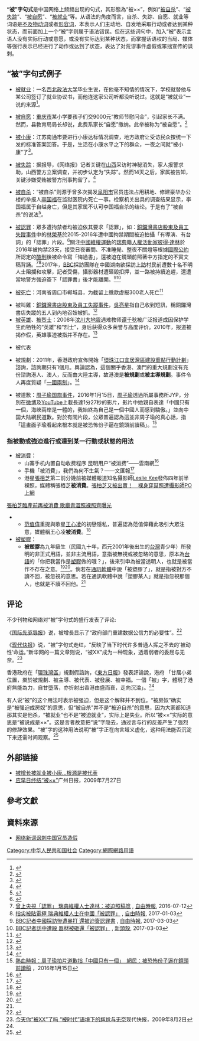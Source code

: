 {{multiple issues|
{{disputed|time=2019-02-16T15:42:15+00:00}}
{{inappropriate tone|time=2019-02-16T15:42:15+00:00}}
{{pov|time=2019-02-16T15:42:15+00:00}}
{{refimprove|time=2019-02-16T15:42:15+00:00}}
{{review|time=2019-02-16T15:42:15+00:00}}
}}
{{otheruse
|subject=2000年代后期[[中国大陆|中国大陆]][[互联网|互联网]]上出现的“被××”句式
|other=[[语法学|语法学]]中的一种[[语态|语态]]
|被字句
}}
'''“被”字句式'''是中国网络上频频出现的句式，其形態為“被××”，例如“[[被自杀|被自杀]]”、“[[被失踪|被失踪]]”、“[[被自愿|被自愿]]”、“[[被就业|被就业]]”等。从语法的角度而言，自杀、失踪、自愿、就业等词语是[[不及物动词|不及物动词]]或者[[形容词|形容词]]，本表示人们主动地、自发地采取行动或者达到某种状态，而前面加上一个“被”字则属于语法错误。但在这些词句中，加入“被”表示主语人没有实际行动或意愿，或没有实际达到某种状态，而掌握话语权的当局、媒体等强行表示已经进行了动作或达到了状态，表达了对荒谬事件虚假或笨拙宣传的讽刺。

==“被”字句式例子==
*[[被就业|被就业]]：一名[[西北政法大学|西北政法大学]]毕业生说，在他毫不知情的情况下，学校就替他与某公司签订了就业协议书，而他连这家公司听都没听说过。这就是“被就业”一说的来源<ref>{{cite web|url=http://sh.people.com.cn/GB/141329/9705922.html|title=应届毕业生曝光高校造虚假就业协议书 --上海频道--人民网|website=sh.people.com.cn|access-date=2018-06-04|archive-date=2019-02-18|archive-url=https://web.archive.org/web/20190218133852/http://sh.people.com.cn/GB/141329/9705922.html|dead-url=no}}</ref>。

*[[被自愿|被自愿]]：[[重庆市|重庆市]]某小学要孩子们交9000元“教师节慰问金”，引起家长不满。然而，县教育局局长却说，此费系家长“自愿”缴纳。此举被称为“被自愿”。<ref>{{cite web |title=读小学需交万元“教师节慰问金” |url=http://www.thebeijingnews.com/news/guonei/2009/05-28/008@015752.htm |website=新京报网 |publisher=新京报 |date=2009-05-28 |archiveurl=https://archive.ph/uMHB |archivedate=2012-09-11 |language=zh-cn |dead-url=yes}}</ref>

*[[被小康|被小康]]：江苏南通市要进行小康达标情况调查，地方政府让受访民众按统一下发的标准答案回答。于是，生活在小康水平之下的群众，一夜之间就“被小康”了<ref>{{Cite web|title=靠制度应对社情民意“反考核”_中国网|url=http://www.china.com.cn/news/comment/2009-11/16/content_18897120.htm|accessdate=2020-07-14|work=www.china.com.cn|archive-date=2019-02-18|archive-url=https://web.archive.org/web/20190218133852/http://www.china.com.cn/news/comment/2009-11/16/content_18897120.htm|dead-url=no}}</ref>。

*[[被失踪|被失踪]]：据报导，《网络报》记者关键在[[山西|山西]]采访时神秘消失，家人报警求助，山西警方立案调查，并初步认定为“失踪”。然而14天之后，家属被告知，关键涉嫌受贿被警方刑事拘留了。<ref>{{Cite web|title=“被失踪”是一种恐怖行为|url=http://opinion.southcn.com/soc/content/2008-12/19/content_4783272.htm|accessdate=2020-07-14|author=南方周末|date=2008-12-19|format=|publisher=|language=|archiveurl=https://web.archive.org/web/20160304204414/http://opinion.southcn.com/soc/content/2008-12/19/content_4783272.htm|archivedate=2016-03-04|dead-url=yes}}</ref>

*[[被自杀|被自杀]]：“被自杀”则源于曾多次揭发[[阜阳市|阜阳市]]官员违法占用耕地、修建豪华办公楼的举报人[[李国福|李国福]]在监狱医院内死亡一事。检察机关出具的调查结果显示，李国福属于自缢身亡，但是其家属不认可李国福自杀的结论。于是有了“被自杀”的说法<ref>{{cite web|url=http://news.sina.com.cn/c/l/2008-04-22/062715403055.shtml|title=安徽阜阳仿白宫办公楼举报人狱中蹊跷死亡_新闻中心_新浪网|website=news.sina.com.cn|accessdate=2018-06-04|archive-date=2009-06-29|archive-url=https://web.archive.org/web/20090629194526/http://news.sina.com.cn/c/l/2008-04-22/062715403055.shtml|dead-url=no}}</ref>。

*[[被認罪|被認罪]]：眾多遭拘禁者均被迫依其要求「認罪」，如：[[銅鑼灣書店股東及員工失蹤事件|銅鑼灣書店股東及員工失蹤事件]]中的[[林榮基|林榮基]]於2015-2016年遭中國拘禁期間被迫拍攝「有導演、有台詞」的「認罪」片段。<ref>{{youtube|stq6WrUr2Dw|銅鑼灣書店林榮基直播記招 Full version}}</ref>關注[[中國維權運動|中國維權運動]]的[[瑞典|瑞典]]籍[[人權活動家|人權活動家]][[彼得·達林|彼得·達林]]於2016年被拘禁23天，接受日夜審問、不准睡覺、整夜不關燈等根據[[聯合國禁止酷刑公約|國際公約]]所認定的[[中國酷刑史|酷刑]]後被命令寫「悔過書」，還被迫在鏡頭前照著中方指定的不實文稿背誦。<ref>[http://news.ltn.com.tw/news/world/breakingnews/1759733 曾上央視「認罪」 瑞典維權人士達林：被迫照稿唸] {{Wayback|url=http://news.ltn.com.tw/news/world/breakingnews/1759733 |date=20210524071050 }}, [[自由時報|自由時報]], 2016-07-12</ref><ref>[http://news.ltn.com.tw/news/world/breakingnews/1936454 指尖被貼電極 瑞典維權人士在中國「被認罪」] {{Wayback|url=http://news.ltn.com.tw/news/world/breakingnews/1936454 |date=20210524071052 }}, [[自由時報|自由時報]], 2017-01-03</ref>2017年，[[BBC|BBC]]採訪團隊在中國湖南欲採訪[[上訪|上訪]]村民前遭數十名不明人士阻攔和攻擊，記者受傷，攝影器材遭砸毀扣押，並一路被持續追趕，還遭當地警方強迫簽下「認罪書」後才能離開。<ref>[http://news.ltn.com.tw/news/world/breakingnews/1992432 BBC記者中國採訪慘遭暴打 還被迫簽認罪書] {{Wayback|url=http://news.ltn.com.tw/news/world/breakingnews/1992432 |date=20220114035309 }}, [[自由時報|自由時報]], 2017-03-03</ref><ref>[http://newtalk.tw/news/view/2017-03-03/82466 BBC記者訪中遭毆 器材被砸還「被認罪」] {{Wayback|url=http://newtalk.tw/news/view/2017-03-03/82466 |date=20190513115332 }}, [[新頭殼|新頭殼]], 2017-03-03</ref>

*[[被死亡|被死亡]]：河南省周口市郸城县，为截留上缴款虚报300老人死亡<ref>{{cite web|url=http://www.zaobao.com/zg/zg091105_008.shtml|title=www.zaobao.com.sg|website=早报|access-date=2009-11-05|archive-date=2009-11-08|archive-url=https://web.archive.org/web/20091108121423/http://www.zaobao.com/zg/zg091105_008.shtml|dead-url=no}}</ref>

*被叫雞：[[銅鑼灣書店股東及員工失蹤事件|銅鑼灣書店股東及員工失蹤事件]]，[[吳亮星|吳亮星]]指自己收到短訊，稱銅鑼灣書店失蹤的五人到內地召妓被抓。<ref>{{cite web|url=http://news.memehk.com/posts/13206|title=網民以「自己的方式」收到吳亮星「被叫雞」短訊|website=news.memehk.com|access-date=2016-01-07|archive-date=2020-09-19|archive-url=https://web.archive.org/web/20200919051732/http://news.memehk.com/posts/13206|dead-url=no}}</ref>
*[[被英雄|被英雄]]、[[被烈士|被烈士]]：2008年[[汶川大地震|汶川大地震]]遇难教师[[谭千秋|谭千秋]]被广泛报道成因保护学生而牺牲的“英雄”和“烈士”，身后获得众多荣誉与高度评价。2010年，报道被揭作假，英雄事迹被指并不存在。<ref>{{cite news| language =| author =| coauthors =| url =http://epaper.oeeee.com/A/html/2010-10/21/content_1204251.htm| title =“烈士老师”谭千秋调查| work =南都记者 华璐 刘伟 实习生 杨艺蓓| publisher =南方都市报| pages =AA03| date =2010年10月21日| accessdate =2010年10月24日| deadurl =yes| archiveurl =https://www.webcitation.org/5tiv1UdGN?url=http://epaper.oeeee.com/A/html/2010-10/21/content_1204251.htm| archivedate =2010年10月24日}}</ref>

*被代表

*被規劃：2011年，香港政府宣佈開始「[[環珠江口宜居灣區建設重點行動計劃|環珠江口宜居灣區建設重點行動計劃]]」 諮詢，諮詢期只有1個月。輿論認為，這個關乎香港、澳門的重大規劃沒有充份諮詢港人、澳人，反而由大陸主導，故港澳是'''被規劃'''或'''被主導規劃'''。事件令人再度質疑「[[一國兩制|一國兩制]]」。<ref name="sina.com.hk">{{Cite web |url=http://www2.news.sina.com.hk/news/2/1/1/2009392/1.html |title=環珠研究假諮詢 香港淪為被規劃 |access-date=2011-02-12 |archive-date=2011-02-13 |archive-url=https://web.archive.org/web/20110213171952/http://www2.news.sina.com.hk/news/2/1/1/2009392/1.html |dead-url=no }}</ref>

*被道歉：[[周子瑜国旗事件|周子瑜国旗事件]]，2016年1月15日，[[周子瑜|周子瑜]]透過所屬事務所JYP，分別在[[微博|微博]]及[[YouTube|YouTube]]上載長達1分27秒的影片，影片中她親自表達「中國只有一個，海峽兩岸是一體的，我始終為自己是一個中國人而感到驕傲。」並向中国大陆網民道歉。對於有關片段，公眾普遍認為這並非周子瑜的真心話，指「這畫面子瑜看起來根本就是被恐怖份子逼在鏡頭前讀稿」。<ref>[http://www.passiontimes.hk/article/01-15-2016/28162 熱血時報：周子瑜拍片道歉指「中國只有一個」　網民：被恐怖份子逼在鏡頭前讀稿] {{Wayback|url=http://www.passiontimes.hk/article/01-15-2016/28162 |date=20170603073418 }}，2016年1月15日</ref>

===指被動或強迫進行或達到某一行動或狀態的用法===
*[[被消費|被消費]]：
**山寨手机内置自动收费程序 昆明用户“被消费”——雲南網<ref>{{Cite web |url=http://society.yunnan.cn/html/2010-05/10/content_1173215.htm |title=雲南網 |accessdate=2010-05-13 |archive-date=2010-05-13 |archive-url=https://web.archive.org/web/20100513025100/http://society.yunnan.cn/html/2010-05/10/content_1173215.htm |dead-url=no }}</ref>
**手機「被消費」，我們為何不生氣？——文匯報<ref>{{cite web|url=http://info.wenweipo.com/index.php/action-viewnews-itemid-20681|title=文匯報|publisher=|access-date=2010-05-13|archive-url=https://web.archive.org/web/20150601022727/http://info.wenweipo.com/index.php/action-viewnews-itemid-20681|archive-date=2015-06-01|dead-url=yes}}</ref>
**港星[[張栢芝|張栢芝]]第二前分娩前被媒體報道知名攝影師[[Leslie_Kee|Leslie Kee]]發佈四年前半裸照，媒體稱張栢芝'''被消費'''。<ref>[http://www.nownews.com/2010/05/05/340-2599585.htm 張柏芝又被出賣！　裸身穿幫照遭攝影師PO上網] {{Wayback|url=http://www.nownews.com/2010/05/05/340-2599585.htm |date=20120413103040 }}
[http://www.cns.hk:89/yl/news/2010/05-06/2265136.shtml 張柏芝臨產前再被消費 歌廳青澀照裸照齊曝光] {{Wayback|url=http://www.cns.hk:89/yl/news/2010/05-06/2265136.shtml |date=20100514071237 }}</ref>
**[[范值偉|范值偉]]重提與歌星[[王心凌|王心凌]]的初戀隱私，普遍認為范值偉藉此吸引大眾注意，媒體稱王心凌'''被消費'''。<ref>{{cite web|url=http://www.nownews.com/2010/04/27/301-2596655.htm|title=NOWnews 今日新聞|publisher=}}{{Dead link}}</ref>
*[[被塑膠|被塑膠]]：
**'''被塑膠'''為九年級生（民國九十年，西元2001年後出生的[[台灣|台灣]]青少年）所發明的非正式用語，並非主流用語，意指被無視或被忽略的意思，原本為[[台語|台語]]的「你把我當作是[[塑膠|塑膠]]做的哦？」，後來引申為被當透明人，也就是被當作不存在之意。<ref name="劉惠琴 2019">{{cite web | author=劉惠琴 | title=LINE 新貼圖出現這句「被塑膠」你會用嗎？ 盤點 5 大爆紅網路用語 | website=自由電子報 3C科技 | date=2019-03-29 | url=//3c.ltn.com.tw/news/36306 | language=zh | access-date=2019-04-04 | archive-url=https://web.archive.org/web/20190330160652/https://3c.ltn.com.tw/news/36306 | archive-date=2019-03-30 | dead-url=no }}</ref><ref name="Yahoo奇摩新聞">{{cite web | title=「被塑膠」是啥？8年級生也要服老了 | website=Yahoo奇摩新聞 | url=https://tw.news.yahoo.com/%E8%A2%AB%E5%A1%91%E8%86%A0-%E6%98%AF%E5%95%A5-8%E5%B9%B4%E7%B4%9A%E7%94%9F%E4%B9%9F%E8%A6%81%E6%9C%8D%E8%80%81%E4%BA%86-041519289.html | language=zh | access-date=2019-04-04 | archive-date=2019-08-16 | archive-url=https://web.archive.org/web/20190816204224/https://tw.news.yahoo.com/%E8%A2%AB%E5%A1%91%E8%86%A0-%E6%98%AF%E5%95%A5-8%E5%B9%B4%E7%B4%9A%E7%94%9F%E4%B9%9F%E8%A6%81%E6%9C%8D%E8%80%81%E4%BA%86-041519289.html | dead-url=no }}</ref>。倘若在[[通訊軟體|通訊軟體]]中說「被塑膠了」，就是指被對方不讀不回，被忽視的意思。若在通訊軟體中說「塑膠某人」就是指忽視那個人，也就是不讀不回他。<ref name="劉惠琴 2019"/>

==评论==
不少刊物和网络对“被”字句式的盛行发表了评论:

《[[国际先驱导报|国际先驱导报]]》说，被增長显示了“政府部门重建数据公信力的必要性”。<ref>{{cite web|url=http://news.xinhuanet.com/herald/2009-08/03/content_11815511.htm|title=先驱评论：政府数据为何屡遭民众嘲讽？|publisher=|accessdate=2018-06-04}}{{Dead link|date=2018年6月 |bot=InternetArchiveBot |fix-attempted=no }}</ref>

《[[现代快报|现代快报]]》说，“被”字句式走红，“反映了当下时代许多普通人挥之不去的‘被动性’命运。”新华网的一篇文章则说，“被XX”成为一种现象，透着弱者的委屈与无奈。<ref>[http://kuaibao.xinhuanet.com/html/2009-08/02/content_71179652.htm 今天你“被XX”了吗 “被时代”语境下的尴尬与无奈]{{Dead link|date=2018年6月 |bot=InternetArchiveBot |fix-attempted=no }}现代快报，2009年8月2日</ref>

香港政府在「[[環珠江口宜居灣區建設重點行動計劃|環珠灣區]]」規劃假諮詢，《[[東方日報|東方日報]]》發表評論說，港府 「甘居小弟位置，樂於被規劃、被主導、被代表、被發展、被幸福。一個「被」字，體現了港府無能為力，自甘墮落，亦折射出香港由盛而衰，走向沉淪」。<ref name="sina.com.hk"/>

有人说“被”的这个用法时表示被强迫，但是这个解释并不到位。“被房奴”确实是“被强迫成房奴”的意思，但“被自杀”并不是“被迫自杀”的意思，因为大家都知道那其实是他杀，“被就业”也不是“被迫就业”，实际上是失业。所以“被××”实际的意思是“被说成是××”。这是言者故意把“说”字隐去，通过言与行的反差产生了强烈的修辞效果。“被”字的这种用法说明“被”字正在向言域义虚化，这种用法能否沉淀下来还需时间观察。<ref>{{cite book |author=沈家煊 |title= 《语法六讲》 |publisher= 商务印书馆 |isbn= 978-7-100-08389-8 |date=2011年12月}}</ref>

==外部链接==
*[http://www.rfi.fr/actucn/articles/116/article_15522.asp 被增长被就业被小康...根源是被代表] {{Wayback|url=http://www.rfi.fr/actucn/articles/116/article_15522.asp |date=20190218133851 }}
*[https://web.archive.org/web/20090731132227/http://gzdaily.dayoo.com/html/2009-07/27/content_646980.htm 应早日终结“被××”]广州日报，2009年7月27日

==參考文獻==
<div class="references-small">
<references />
</div>

==資料來源==
*[http://www.voanews.com/chinese/2009-08-17-voa32.cfm 网络新词讽刺中国官员造假] {{Wayback|url=http://www.voanews.com/chinese/2009-08-17-voa32.cfm |date=20090819061202 }}

{{VOA}}

[[Category:中华人民共和国社会|Category:中华人民共和国社会]]
[[Category:網際網路用語|Category:網際網路用語]]